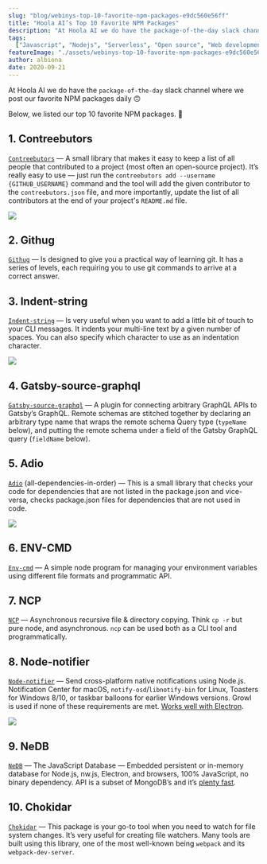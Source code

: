 ```yaml
---
slug: "blog/webinys-top-10-favorite-npm-packages-e9dc560e56ff"
title: "Hoola AI’s Top 10 Favorite NPM Packages"
description: "At Hoola AI we do have the package-of-the-day slack channel where we post our favorite NPM packages daily 🙃"
tags:
  ["Javascript", "Nodejs", "Serverless", "Open source", "Web development", "Software development"]
featureImage: "./assets/webinys-top-10-favorite-npm-packages-e9dc560e56ff/max-3840-1epGtKm7B1cAzl1DR8YngsQ.png"
author: albiona
date: 2020-09-21
---
```


At Hoola AI we do have the `package-of-the-day` slack channel where we post our favorite NPM packages daily 🙃

Below, we listed our top 10 favorite NPM packages. 🚀

## 1. Contreebutors

[`Contreebutors`](https://github.com/doitadrian/contreebutors) — A small library that makes it easy to keep a list of all people that contributed to a project (most often an open-source project). It’s really easy to use — just run the `contreebutors add --username {GITHUB_USERNAME}` command and the tool will add the given contributor to the `contreebutors.json` file, and more importantly, update the list of all contributors at the end of your project's `README.md` file.

![](./assets/webinys-top-10-favorite-npm-packages-e9dc560e56ff/max-2564-1FykAPqUZRL9WxYq_Nk75xQ.png)

## 2. Githug

[`Githug`](https://github.com/Gazler/githug) — Is designed to give you a practical way of learning git. It has a series of levels, each requiring you to use git commands to arrive at a correct answer.

## 3. Indent-string

[`Indent-string`](https://github.com/sindresorhus/indent-string#readme) — Is very useful when you want to add a little bit of touch to your CLI messages. It indents your multi-line text by a given number of spaces. You can also specify which character to use as an indentation character.

![](./assets/webinys-top-10-favorite-npm-packages-e9dc560e56ff/max-1968-1feABcqDp85mAuDsEZyVOGA.png)

## 4. Gatsby-source-graphql

[`Gatsby-source-graphql`](https://www.npmjs.com/package/gatsby-source-graphql) — A plugin for connecting arbitrary GraphQL APIs to Gatsby’s GraphQL. Remote schemas are stitched together by declaring an arbitrary type name that wraps the remote schema Query type (`typeName` below), and putting the remote schema under a field of the Gatsby GraphQL query (`fieldName` below).

## 5. Adio

[`Adio`](https://www.npmjs.com/package/adio) (all-dependencies-in-order) — This is a small library that checks your code for dependencies that are not listed in the package.json and vice-versa, checks package.json files for dependencies that are not used in code.

![](./assets/webinys-top-10-favorite-npm-packages-e9dc560e56ff/max-1002-1JpqhFg8gJZ4o_wNa7gdygw.png)

## 6. ENV-CMD

[`Env-cmd`](https://www.npmjs.com/package/env-cmd) — A simple node program for managing your environment variables using different file formats and programmatic API.

## 7. NCP

[`NCP`](https://www.npmjs.com/package/ncp) — Asynchronous recursive file & directory copying. Think `cp -r` but pure node, and asynchronous. `ncp` can be used both as a CLI tool and programmatically.

## 8. Node-notifier

[`Node-notifier`](https://github.com/louischatriot/nedb/) — Send cross-platform native notifications using Node.js. Notification Center for macOS, `notify-osd`/`libnotify-bin` for Linux, Toasters for Windows 8/10, or taskbar balloons for earlier Windows versions. Growl is used if none of these requirements are met. [Works well with Electron](https://www.npmjs.com/package/node-notifier#within-electron-packaging).

![](./assets/webinys-top-10-favorite-npm-packages-e9dc560e56ff/max-1200-15kCsx6j8a-FrH03tgnEfpA.gif)

## 9. NeDB

[`NeDB`](https://github.com/louischatriot/nedb/) — The JavaScript Database — Embedded persistent or in-memory database for Node.js, nw.js, Electron, and browsers, 100% JavaScript, no binary dependency. API is a subset of MongoDB’s and it’s [plenty fast](https://github.com/louischatriot/nedb/#speed).

## 10. Chokidar

[`Chokidar`](https://www.npmjs.com/package/chokidar) — This package is your go-to tool when you need to watch for file system changes. It’s very useful for creating file watchers. Many tools are built using this library, one of the most well-known being `webpack` and its `webpack-dev-server`.
